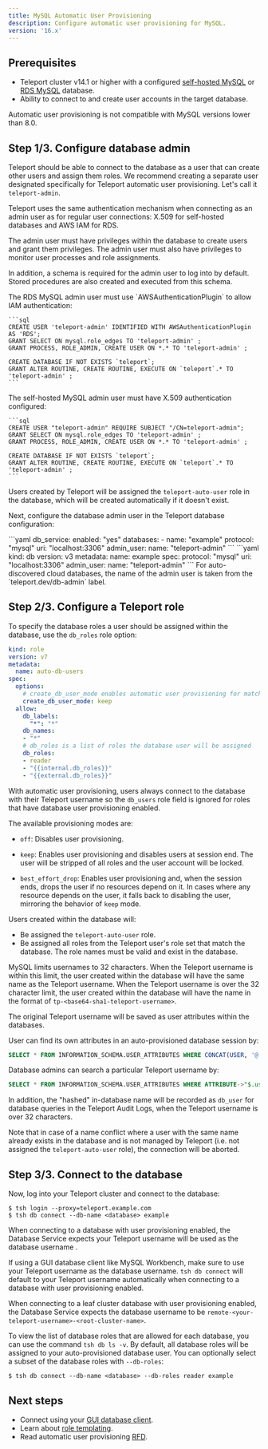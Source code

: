 ```yaml
---
title: MySQL Automatic User Provisioning 
description: Configure automatic user provisioning for MySQL.
version: '16.x'
---
```


## Prerequisites

- Teleport cluster v14.1 or higher with a configured [self-hosted
  MySQL](/ver/16.x/database-access/guides/mysql-self-hosted) or [RDS MySQL](/ver/16.x/database-access/guides/rds)
  database.
- Ability to connect to and create user accounts in the target database.

<Note>
  Automatic user provisioning is not compatible with MySQL versions lower than
  8.0.
</Note>

## Step 1/3. Configure database admin

Teleport should be able to connect to the database as a user that can create
other users and assign them roles. We recommend creating a separate user
designated specifically for Teleport automatic user provisioning. Let's call it
`teleport-admin`.

Teleport uses the same authentication mechanism when connecting as an admin user
as for regular user connections: X.509 for self-hosted databases and AWS IAM
for RDS.

The admin user must have privileges within the database to create users and
grant them privileges. The admin user must also have privileges to monitor user
processes and role assignments.

In addition, a schema is required for the admin user to log into by default.
Stored procedures are also created and executed from this schema.

<Tabs>
  <Tab title="RDS MySQL">
    The RDS MySQL admin user must use `AWSAuthenticationPlugin` to allow IAM
    authentication:

    ```sql
    CREATE USER 'teleport-admin' IDENTIFIED WITH AWSAuthenticationPlugin AS 'RDS';
    GRANT SELECT ON mysql.role_edges TO 'teleport-admin' ;
    GRANT PROCESS, ROLE_ADMIN, CREATE USER ON *.* TO 'teleport-admin' ;

    CREATE DATABASE IF NOT EXISTS `teleport`;
    GRANT ALTER ROUTINE, CREATE ROUTINE, EXECUTE ON `teleport`.* TO 'teleport-admin' ;
    ```
  </Tab>

  <Tab title="Self-hosted MySQL">
    The self-hosted MySQL admin user must have X.509 authentication configured:

    ```sql
    CREATE USER "teleport-admin" REQUIRE SUBJECT "/CN=teleport-admin";
    GRANT SELECT ON mysql.role_edges TO 'teleport-admin' ;
    GRANT PROCESS, ROLE_ADMIN, CREATE USER ON *.* TO 'teleport-admin' ;

    CREATE DATABASE IF NOT EXISTS `teleport`;
    GRANT ALTER ROUTINE, CREATE ROUTINE, EXECUTE ON `teleport`.* TO 'teleport-admin' ;
    ```
  </Tab>
</Tabs>

Users created by Teleport will be assigned the `teleport-auto-user` role in the
database, which will be created automatically if it doesn't exist.

Next, configure the database admin user in the Teleport database configuration:

<Tabs>
  <Tab title="Static config">
    ```yaml
    db_service:
      enabled: "yes"
      databases:
      - name: "example"
        protocol: "mysql"
        uri: "localhost:3306"
        admin_user:
          name: "teleport-admin"
    ```
  </Tab>

  <Tab title="Dynamic resource">
    ```yaml
    kind: db
    version: v3
    metadata:
      name: example
    spec:
      protocol: "mysql"
      uri: "localhost:3306"
      admin_user:
        name: "teleport-admin"
    ```
  </Tab>
</Tabs>

<Tip>
  For auto-discovered cloud databases, the name of the admin user is taken from
  the `teleport.dev/db-admin` label.
</Tip>

## Step 2/3. Configure a Teleport role

To specify the database roles a user should be assigned within the database,
use the `db_roles` role option:

```yaml
kind: role
version: v7
metadata:
  name: auto-db-users
spec:
  options:
    # create_db_user_mode enables automatic user provisioning for matching databases
    create_db_user_mode: keep
  allow:
    db_labels:
      "*": "*"
    db_names:
    - "*"
    # db_roles is a list of roles the database user will be assigned
    db_roles:
    - reader
    - "{{internal.db_roles}}"
    - "{{external.db_roles}}"
```

With automatic user provisioning, users always connect to the database with
their Teleport username so the `db_users` role field is ignored for roles
that have database user provisioning enabled.

The available provisioning modes are:

- `off`: Disables user provisioning.

- `keep`: Enables user provisioning and disables users at session end. The user
  will be stripped of all roles and the user account will be locked.

- `best_effort_drop`: Enables user provisioning and, when the session ends,
  drops the user if no resources depend on it. In cases where any resource
  depends on the user, it falls back to disabling the user, mirroring the
  behavior of `keep` mode.

Users created within the database will:

- Be assigned the `teleport-auto-user` role.
- Be assigned all roles from the Teleport user's role set that match the database.
  The role names must be valid and exist in the database.

MySQL limits usernames to 32 characters. When the Teleport
username is within this limit, the user created within the database will have
the same name as the Teleport username. When the Teleport username is over the
32 character limit, the user created within the database will have the
name in the format of `tp-<base64-sha1-teleport-username>`.

<Accordion title="Tracking the name mapping">
  The original Teleport username will be saved as user attributes within the
  databases.

  User can find its own attributes in an auto-provisioned database session by:

  ```sql
  SELECT * FROM INFORMATION_SCHEMA.USER_ATTRIBUTES WHERE CONCAT(USER, '@', HOST) = current_user(); 
  ```

  Database admins can search a particular Teleport username by:

  ```sql
  SELECT * FROM INFORMATION_SCHEMA.USER_ATTRIBUTES WHERE ATTRIBUTE->"$.user" = "teleport-user-name";
  ```

  In addition, the "hashed" in-database name will be recorded as `db_user` for
  database queries in the Teleport Audit Logs, when the Teleport username is over
  32 characters.
</Accordion>

Note that in case of a name conflict where a user with the same name already
exists in the database and is not managed by Teleport (i.e. not assigned the
`teleport-auto-user` role), the connection will be aborted.

## Step 3/3. Connect to the database

Now, log into your Teleport cluster and connect to the database:

```code
$ tsh login --proxy=teleport.example.com
$ tsh db connect --db-name <database> example
```

<Note>
  When connecting to a database with user provisioning enabled, the Database
  Service expects your Teleport username will be used as the database username .

  If using a GUI database client like MySQL Workbench, make sure to use your Teleport
  username as the database username. `tsh db connect` will default to your
  Teleport username automatically when connecting to a database with user
  provisioning enabled.

  When connecting to a leaf cluster database with user provisioning enabled, the
  Database Service expects the database username to be
  `remote-<your-teleport-username>-<root-cluster-name>`.
</Note>

To view the list of database roles that are allowed for each database, you can
use the command `tsh db ls -v`. By default, all database roles will be assigned
to your auto-provisioned database user. You can optionally select a subset of
the database roles with `--db-roles`:

```code
$ tsh db connect --db-name <database> --db-roles reader example
```

## Next steps

- Connect using your [GUI database client](/ver/16.x/connect-your-client/gui-clients).
- Learn about [role templating](/ver/16.x/access-controls/guides/role-templates#interpolation-rules).
- Read automatic user provisioning [RFD](https://github.com/gravitational/teleport/blob/master/rfd/0113-automatic-database-users.md).
